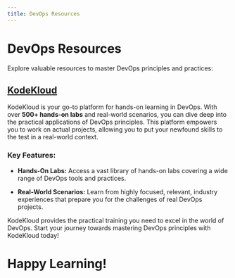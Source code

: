 ```yaml
---
title: DevOps Resources
---
```


# DevOps Resources

Explore valuable resources to master DevOps principles and practices:

## [KodeKloud](https://kodekloud.com/)

KodeKloud is your go-to platform for hands-on learning in DevOps. With over **500+ hands-on labs** and real-world scenarios, you can dive deep into the practical applications of DevOps principles. This platform empowers you to work on actual projects, allowing you to put your newfound skills to the test in a real-world context.

### Key Features:

- **Hands-On Labs:** Access a vast library of hands-on labs covering a wide range of DevOps tools and practices.

- **Real-World Scenarios:** Learn from highly focused, relevant, industry experiences that prepare you for the challenges of real DevOps projects.

KodeKloud provides the practical training you need to excel in the world of DevOps. Start your journey towards mastering DevOps principles with KodeKloud today!

# Happy Learning!
